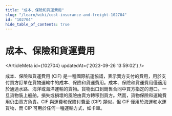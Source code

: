 ```yaml
---
title: "成本、保險和貨運費用"
slug: "/learn/wiki/cost-insurance-and-freight-102704"
id: "102704"
hide_table_of_contents: true
---
```



# 成本、保險和貨運費用

<ArticleMeta id={102704} updatedAt={'2023-09-26 13:59:02'} />
<div className='border-solid border-b border-t-0 my-4 border-[var(--ifm-color-gray-300)]' />

成本、保險和貨運費用 (CIF) 是一種國際航運協議，表示賣方支付的費用，用於支付買方訂單在貨物運輸中的成本、保險和貨運費用。成本、保險和貨運費用僅適用於通過水路、海洋或海洋運輸的貨物。貨物出口到銷售合同中買方指定的港口。一旦貨物裝上船舶，損失或損壞的風險由賣方轉移到買方。然而，貨物保險和運輸費用仍由賣方負責。CIF 與運費和保險付費至 (CIP) 類似，但 CIF 僅用於海運和水運貨物，而 CIP 可用於任何一種運輸方式，如卡車。
